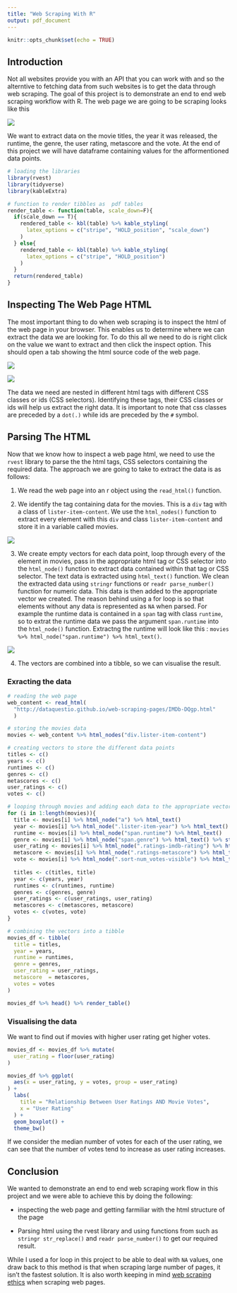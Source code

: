 ```yaml
---
title: "Web Scraping With R"
output: pdf_document
---
```


```r
knitr::opts_chunk$set(echo = TRUE)
```

## Introduction

Not all websites provide you with an API that you can work with and so the alterntive to fetching data from such websites is to get the data through web scraping. The goal of this project is to demonstrate an end to end web scraping workflow with R. 
The web page we are going to be scraping looks like this


![](C:\Users\USER\Desktop\data\r\IMDB movie ratings\home_page.png)


We want to extract data on the movie titles, the year it was released, the runtime, the genre, the user rating, metascore and the vote. At the end of this project we will have dataframe containing values for the afformentioned data points.



```r
# loading the libraries
library(rvest)
library(tidyverse)
library(kableExtra)
```

```r
# function to render tibbles as  pdf tables
render_table <- function(table, scale_down=F){
  if(scale_down == T){
    rendered_table <- kbl(table) %>% kable_styling(
      latex_options = c("stripe", "HOLD_position", "scale_down")
    ) 
  } else{
    rendered_table <- kbl(table) %>% kable_styling(
      latex_options = c("stripe", "HOLD_position")
    )
  }
  return(rendered_table)
}
```


## Inspecting The Web Page HTML

The most important thing to do when web scraping is to inspect the html of the web page in your browser. This enables us to determine where we can extract the data we are looking for.  To do this all we need to do is right click on the value we want to extract and then click the inspect option. This should open a tab showing the html source code of the web page.

![](C:\Users\USER\Desktop\data\r\IMDB movie ratings\inspect_html.png)

![](C:\Users\USER\Desktop\data\r\IMDB movie ratings\html_source.png)

The data we need are nested in different html tags with different CSS classes or ids (CSS selectors). Identifying these tags, their CSS classes or ids will help us extract the right data. It is important to note that css classes are preceded by a `dot(.)` while ids are preceded by the `#` symbol. 

## Parsing The HTML
Now that we know how to inspect a web page html, we need to use the `rvest` library to parse the the html tags, CSS selectors containing the required data.
The approach we are going to take to extract the data is as follows:

1. We read the web page into an r object using the `read_html()` function.

2. We identify the tag containing data for the movies. This is a `div` tag with a class of `lister-item-content`. We use the `html_nodes()` function to extract every element with this `div` and class `lister-item-content` and store it in a variable called movies.

![](C:\Users\USER\Desktop\data\r\IMDB movie ratings\movie_info.png)


3. We create empty vectors for each data point, loop through every of the element in movies, pass in the appropriate html tag or CSS selector into the `html_node()` function to extract data contained within that tag or CSS selector. The text data is extracted using `html_text()` function. We clean the extracted data using `stringr` functions or `readr parse_number()` function for numeric data. This data is then added to the appropriate vector we created. The reason behind using a for loop is so that elements without any data is represented as `NA` when parsed.
For example the runtime data is  contained in a `span` tag with class `runtime`, so to extrat the runtime data we pass the argument `span.runtime` into the `html_node()` function. Extractng the runtime will look like this : `movies %>% html_node("span.runtime") %>% html_text()`.

![](C:\Users\USER\Desktop\data\r\IMDB movie ratings\runtime_eg.png)

4. The vectors are combined into a tibble, so we can visualise the result.

### Exracting the data


```r
# reading the web page 
web_content <- read_html(
  "http://dataquestio.github.io/web-scraping-pages/IMDb-DQgp.html"
  )

# storing the movies data
movies <- web_content %>% html_nodes("div.lister-item-content")

```

```r
# creating vectors to store the different data points
titles <- c()
years <- c()
runtimes <- c()
genres <- c()
metascores <- c()
user_ratings <- c()
votes <- c()

# looping through movies and adding each data to the appropriate vector
for (i in 1:length(movies)){
  title <- movies[i] %>% html_node("a") %>% html_text()
  year <- movies[i] %>% html_node(".lister-item-year") %>% html_text() %>% parse_number()
  runtime <- movies[i] %>% html_node("span.runtime") %>% html_text()
  genre <- movies[i] %>% html_node("span.genre") %>% html_text() %>% str_replace("\n", "") %>% str_trim()
  user_rating <- movies[i] %>% html_node(".ratings-imdb-rating") %>% html_text() %>% parse_number()
  metascore <- movies[i] %>% html_node(".ratings-metascore") %>% html_text() %>% parse_number()
  vote <- movies[i] %>% html_node(".sort-num_votes-visible") %>% html_text() %>% parse_number()
  
  titles <- c(titles, title)
  year <- c(years, year)
  runtimes <- c(runtimes, runtime)
  genres <- c(genres, genre)
  user_ratings <- c(user_ratings, user_rating)
  metascores <- c(metascores, metascore)
  votes <- c(votes, vote)
}
```

```r
# combining the vectors into a tibble
movies_df <- tibble(
  title = titles,
  year = years,
  runtime = runtimes,
  genre = genres,
  user_rating = user_ratings,
  metascore  = metascores,
  votes = votes
)

movies_df %>% head() %>% render_table()
```

### Visualising the data
We want to find out if movies with higher user rating get higher votes.

```r
movies_df <- movies_df %>% mutate(
  user_rating = floor(user_rating)
)

movies_df %>% ggplot(
  aes(x = user_rating, y = votes, group = user_rating)
) + 
  labs(
    title = "Relationship Between User Ratings AND Movie Votes",
    x = "User Rating"
  ) +
  geom_boxplot() +
  theme_bw()
```
If we consider the median number of votes for each of the user rating, we can see that the number of votes tend to increase as user rating increases.

## Conclusion
We wanted to demonstrate an end to end web scraping work flow in this project and we were able to achieve this by doing the following:

* inspecting the web page and getting farmiliar with the html structure of the page

* Parsing  html using the rvest library and using functions from such as `stringr str_replace()`  and `readr parse_number()` to get our required result.

While I used a for loop in this project to be able to deal with `NA` values, one draw back to this method is that when scraping large number of pages, it isn't the fastest solution. It is also worth keeping in mind [web scraping ethics](https://meta.stackexchange.com/questions/93698/web-scraping-intellectual-property-and-the-ethics-of-answering/93701#93701) when scraping web pages.
